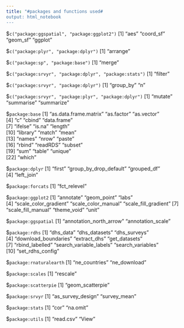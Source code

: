 ```yaml
---
title: "#packages and functions used#
output: html_notebook
---
```


$`c("package:ggspatial", "package:ggplot2")`
[1] "aes"      "coord_sf" "geom_sf"  "ggplot"  

$`c("package:plyr", "package:dplyr")`
[1] "arrange"

$`c("package:sp", "package:base")`
[1] "merge"

$`c("package:srvyr", "package:dplyr", "package:stats")`
[1] "filter"

$`c("package:srvyr", "package:dplyr")`
[1] "group_by" "n"       

$`c("package:srvyr", "package:plyr", "package:dplyr")`
[1] "mutate"    "summarise" "summarize"

$`package:base`
[1] "as.data.frame.matrix" "as.factor"            "as.vector"           
[4] "c"                    "cbind"                "data.frame"          
[7] "ifelse"               "is.na"                "length"              
[10] "library"              "match"                "mean"                
[13] "names"                "nrow"                 "paste"               
[16] "rbind"                "readRDS"              "subset"              
[19] "sum"                  "table"                "unique"              
[22] "which"               

$`package:dplyr`
[1] "first"                 "group_by_drop_default" "grouped_df"           
[4] "left_join"            

$`package:forcats`
[1] "fct_relevel"

$`package:ggplot2`
[1] "annotate"             "geom_point"           "labs"                
[4] "scale_color_gradient" "scale_color_manual"   "scale_fill_gradient" 
[7] "scale_fill_manual"    "theme_void"           "unit"                

$`package:ggspatial`
[1] "annotation_north_arrow" "annotation_scale"      

$`package:rdhs`
[1] "dhs_data"               "dhs_datasets"           "dhs_surveys"           
[4] "download_boundaries"    "extract_dhs"            "get_datasets"          
[7] "rbind_labelled"         "search_variable_labels" "search_variables"      
[10] "set_rdhs_config"       

$`package:rnaturalearth`
[1] "ne_countries" "ne_download" 

$`package:scales`
[1] "rescale"

$`package:scatterpie`
[1] "geom_scatterpie"

$`package:srvyr`
[1] "as_survey_design" "survey_mean"     

$`package:stats`
[1] "cor"     "na.omit"

$`package:utils`
[1] "read.csv" "View" 
